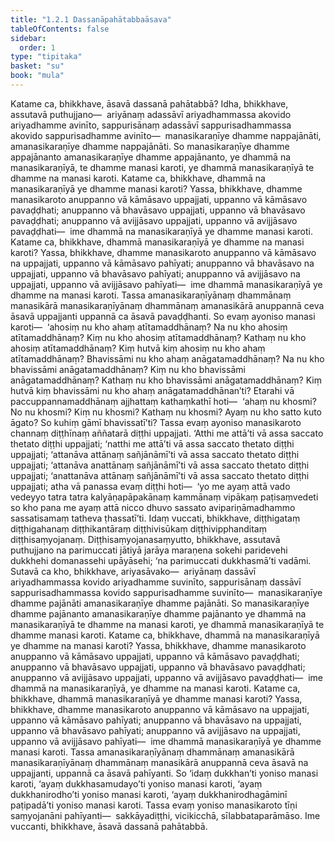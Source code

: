 ```yaml
---
title: "1.2.1 Dassanāpahātabbaāsava"
tableOfContents: false
sidebar:
  order: 1
type: "tipitaka"
basket: "su"
book: "mula"
---
```



<DynamicBreadcrumb />

<Division number="17" book="mula">

<Paragraph number="54" book="mula">
Katame ca, bhikkhave, āsavā dassanā pahātabbā? Idha, bhikkhave, assutavā puthujjano—  ariyānaṃ adassāvī ariyadhammassa akovido ariyadhamme avinīto, sappurisānaṃ adassāvī sappurisadhammassa akovido sappurisadhamme avinīto—  manasikaraṇīye dhamme nappajānāti, amanasikaraṇīye dhamme nappajānāti. So manasikaraṇīye dhamme appajānanto amanasikaraṇīye dhamme appajānanto, ye dhammā na manasikaraṇīyā, te dhamme manasi karoti, ye dhammā manasikaraṇīyā te dhamme na manasi karoti.
</Paragraph>

<Paragraph number="55" book="mula">
Katame ca, bhikkhave, dhammā na manasikaraṇīyā ye dhamme manasi karoti? Yassa, bhikkhave, dhamme manasikaroto anuppanno vā kāmāsavo uppajjati, uppanno vā kāmāsavo pavaḍḍhati; anuppanno vā bhavāsavo uppajjati, uppanno vā bhavāsavo pavaḍḍhati; anuppanno vā avijjāsavo uppajjati, uppanno vā avijjāsavo pavaḍḍhati—  ime dhammā na manasikaraṇīyā ye dhamme manasi karoti.
</Paragraph>

<Paragraph number="56" book="mula">
Katame ca, bhikkhave, dhammā manasikaraṇīyā ye dhamme na manasi karoti? Yassa, bhikkhave, dhamme manasikaroto anuppanno vā kāmāsavo na uppajjati, uppanno vā kāmāsavo pahīyati; anuppanno vā bhavāsavo na uppajjati, uppanno vā bhavāsavo pahīyati; anuppanno vā avijjāsavo na uppajjati, uppanno vā avijjāsavo pahīyati—  ime dhammā manasikaraṇīyā ye dhamme na manasi karoti.
</Paragraph>

<Paragraph number="57" book="mula">
Tassa amanasikaraṇīyānaṃ dhammānaṃ manasikārā manasikaraṇīyānaṃ dhammānaṃ amanasikārā anuppannā ceva āsavā uppajjanti uppannā ca āsavā pavaḍḍhanti.
</Paragraph>

</Division>
<Division number="18" book="mula">

<Paragraph number="58" book="mula">
So evaṃ ayoniso manasi karoti—  ‘ahosiṃ nu kho ahaṃ atītamaddhānaṃ? Na nu kho ahosiṃ atītamaddhānaṃ? Kiṃ nu kho ahosiṃ atītamaddhānaṃ? Kathaṃ nu kho ahosiṃ atītamaddhānaṃ? Kiṃ hutvā kiṃ ahosiṃ nu kho ahaṃ atītamaddhānaṃ? Bhavissāmi nu kho ahaṃ anāgatamaddhānaṃ? Na nu kho bhavissāmi anāgatamaddhānaṃ? Kiṃ nu kho bhavissāmi anāgatamaddhānaṃ? Kathaṃ nu kho bhavissāmi anāgatamaddhānaṃ? Kiṃ hutvā kiṃ bhavissāmi nu kho ahaṃ anāgatamaddhānan’ti? Etarahi vā paccuppannamaddhānaṃ ajjhattaṃ kathaṃkathī hoti—  ‘ahaṃ nu khosmi? No nu khosmi? Kiṃ nu khosmi? Kathaṃ nu khosmi? Ayaṃ nu kho satto kuto āgato? So kuhiṃ gāmī bhavissatī’ti?
</Paragraph>

</Division>
<Division number="19" book="mula">

<Paragraph number="59" book="mula">
Tassa evaṃ ayoniso manasikaroto channaṃ diṭṭhīnaṃ aññatarā diṭṭhi uppajjati. ‘Atthi me attā’ti vā assa saccato thetato diṭṭhi uppajjati; ‘natthi me attā’ti vā assa saccato thetato diṭṭhi uppajjati; ‘attanāva attānaṃ sañjānāmī’ti vā assa saccato thetato diṭṭhi uppajjati; ‘attanāva anattānaṃ sañjānāmī’ti vā assa saccato thetato diṭṭhi uppajjati; ‘anattanāva attānaṃ sañjānāmī’ti vā assa saccato thetato diṭṭhi uppajjati; atha vā panassa evaṃ diṭṭhi hoti—  ‘yo me ayaṃ attā vado vedeyyo tatra tatra kalyāṇapāpakānaṃ kammānaṃ vipākaṃ paṭisaṃvedeti so kho pana me ayaṃ attā nicco dhuvo sassato avipariṇāmadhammo sassatisamaṃ tatheva ṭhassatī’ti. Idaṃ vuccati, bhikkhave, diṭṭhigataṃ diṭṭhigahanaṃ diṭṭhikantāraṃ diṭṭhivisūkaṃ diṭṭhivipphanditaṃ diṭṭhisaṃyojanaṃ. Diṭṭhisaṃyojanasaṃyutto, bhikkhave, assutavā puthujjano na parimuccati jātiyā jarāya maraṇena sokehi paridevehi dukkhehi domanassehi upāyāsehi; ‘na parimuccati dukkhasmā’ti vadāmi.
</Paragraph>

</Division>
<Division number="20" book="mula">

<Paragraph number="60" book="mula">
Sutavā ca kho, bhikkhave, ariyasāvako—  ariyānaṃ dassāvī ariyadhammassa kovido ariyadhamme suvinīto, sappurisānaṃ dassāvī sappurisadhammassa kovido sappurisadhamme suvinīto—  manasikaraṇīye dhamme pajānāti amanasikaraṇīye dhamme pajānāti. So manasikaraṇīye dhamme pajānanto amanasikaraṇīye dhamme pajānanto ye dhammā na manasikaraṇīyā te dhamme na manasi karoti, ye dhammā manasikaraṇīyā te dhamme manasi karoti.
</Paragraph>

<Paragraph number="61" book="mula">
Katame ca, bhikkhave, dhammā na manasikaraṇīyā ye dhamme na manasi karoti? Yassa, bhikkhave, dhamme manasikaroto anuppanno vā kāmāsavo uppajjati, uppanno vā kāmāsavo pavaḍḍhati; anuppanno vā bhavāsavo uppajjati, uppanno vā bhavāsavo pavaḍḍhati; anuppanno vā avijjāsavo uppajjati, uppanno vā avijjāsavo pavaḍḍhati—  ime dhammā na manasikaraṇīyā, ye dhamme na manasi karoti.
</Paragraph>

<Paragraph number="62" book="mula">
Katame ca, bhikkhave, dhammā manasikaraṇīyā ye dhamme manasi karoti? Yassa, bhikkhave, dhamme manasikaroto anuppanno vā kāmāsavo na uppajjati, uppanno vā kāmāsavo pahīyati; anuppanno vā bhavāsavo na uppajjati, uppanno vā bhavāsavo pahīyati; anuppanno vā avijjāsavo na uppajjati, uppanno vā avijjāsavo pahīyati—  ime dhammā manasikaraṇīyā ye dhamme manasi karoti.
</Paragraph>

<Paragraph number="63" book="mula">
Tassa amanasikaraṇīyānaṃ dhammānaṃ amanasikārā manasikaraṇīyānaṃ dhammānaṃ manasikārā anuppannā ceva āsavā na uppajjanti, uppannā ca āsavā pahīyanti.
</Paragraph>

</Division>
<Division number="21" book="mula">

<Paragraph number="64" book="mula">
So ‘idaṃ dukkhan’ti yoniso manasi karoti, ‘ayaṃ dukkhasamudayo’ti yoniso manasi karoti, ‘ayaṃ dukkhanirodho’ti yoniso manasi karoti, ‘ayaṃ dukkhanirodhagāminī paṭipadā’ti yoniso manasi karoti. Tassa evaṃ yoniso manasikaroto tīṇi saṃyojanāni pahīyanti—  sakkāyadiṭṭhi, vicikicchā, sīlabbataparāmāso. Ime vuccanti, bhikkhave, āsavā dassanā pahātabbā.
</Paragraph>
</Division>